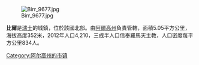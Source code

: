 {{Coord|47.43635440000001|8.2059141|type:city_source:GoogleMaps|display=title}}
[[Image:Birr_9677.jpg|right]]

'''比爾'''是[[瑞士|瑞士]]的城鎮，位於該國北部。由[[阿爾高州|阿爾高州]]負責管轄，面積5.05平方公里，海拔高度352米，2012年人口4,210，三成半人口信奉羅馬天主教，人口密度每平方公里834人。

{{Switzerland-geo-stub}}
[[Category:阿尔高州的市镇|Category:阿尔高州的市镇]]
